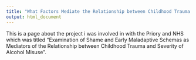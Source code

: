```yaml
---
title: "What Factors Mediate the Relationship between Childhood Trauma and Alcohol Misuse?"
output: html_document
---
```


This is a page about the project i was involved in with the Priory and NHS which was titled "Examination of Shame and Early Maladaptive Schemas as Mediators of the Relationship between Childhood Trauma and Severity of Alcohol Misuse".



